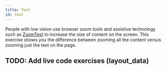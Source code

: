 ```yaml
---
title: Text
id: text
---
```


People with low vision use browser zoom tools and assistive technology such as
[ZoomText](http://www.aisquared.com/products/zoomtext/) to increase the size of
content on the screen. This exercise shows you the difference between zooming
all the content versus zooming just the text on the page.

## TODO: Add live code exercises (layout_data)
